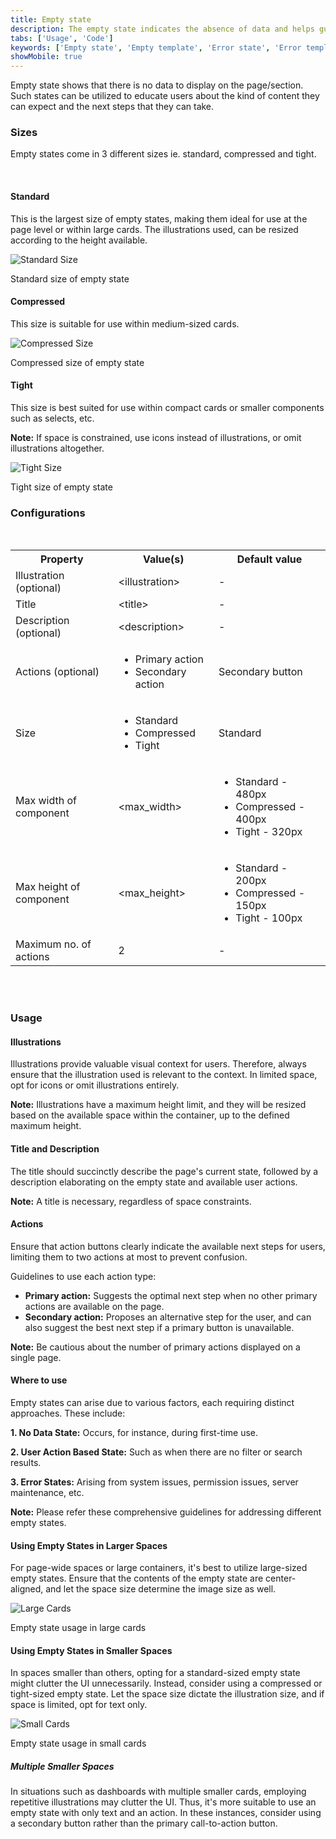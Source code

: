 ```yaml
---
title: Empty state
description: The empty state indicates the absence of data and helps guide users on expected content and next steps.
tabs: ['Usage', 'Code']
keywords: ['Empty state', 'Empty template', 'Error state', 'Error template']
showMobile: true
---
```


Empty state shows that there is no data to display on the page/section. Such states can be utilized to educate users about the kind of content they can expect and the next steps that they can take. 

<Preview name="components-emptystate-all--all" />

### Sizes

Empty states come in 3 different sizes ie. standard, compressed and tight. 

<br/>

#### Standard

This is the largest size of empty states, making them ideal for use at the page level or within large cards. The illustrations used, can be resized according to the height available. 

![Standard Size](./images/StandardSize.png)

<Caption>Standard size of empty state</Caption>

<br/>

#### Compressed

This size is suitable for use within medium-sized cards.

![Compressed Size](./images/CompressedSize.png)

<Caption>Compressed size of empty state</Caption>

<br/>

#### Tight

This size is best suited for use within compact cards or smaller components such as selects, etc.

**Note:** If space is constrained, use icons instead of illustrations, or omit illustrations altogether.

![Tight Size](./images/TightSize.png)

<Caption>Tight size of empty state</Caption>

<br />

### Configurations

<br />

<table style={{width: "100%"}}>
  <tbody>
    <tr>
      <th style={{width:"33%", textAlign: "left"}}>Property</th>
      <th style={{width:"33%", textAlign: "left"}}>Value(s)</th>
      <th style={{width:"33%", textAlign: "left"}}>Default value</th>
    </tr>
    <tr style={{verticalAlign: "top"}}>
      <td>
      Illustration (optional)
      </td>
      <td>
        &#60;illustration&#62;
      </td>
      <td>-</td>
    </tr>
    <tr style={{verticalAlign: "top"}}>
      <td>
        Title
        <br />
      </td>
      <td>&#60;title&#62;</td>
      <td>-</td>
    </tr>
    <tr style={{verticalAlign: "top"}}>
      <td>
        Description (optional)
      </td>
      <td>&#60;description&#62;</td>
      <td>-</td>
    </tr>
    <tr style={{verticalAlign: "top"}}>
      <td>
        Actions (optional)
      </td>
      <td>
      <ul>
        <li>Primary action</li>
        <li>Secondary action</li>
      </ul>
      </td>
      <td>Secondary button</td>
    </tr>
    <tr style={{verticalAlign: "top"}}>
      <td>
        Size
      </td>
      <td>
      <ul>
        <li>Standard</li>
        <li>Compressed</li>
        <li>Tight</li>
      </ul>
      </td>
      <td>Standard</td>
    </tr>
     <tr style={{verticalAlign: "top"}}>
      <td>Max width of component</td>
      <td>&#60;max_width&#62;</td>
      <td>
       <ul>
        <li>Standard - 480px</li>
        <li>Compressed - 400px</li>
        <li>Tight - 320px</li>
      </ul>
      </td>
    </tr>
    <tr style={{verticalAlign: "top"}}>
      <td>Max height of component</td>
      <td>&#60;max_height&#62;</td>
      <td>
       <ul>
        <li>Standard - 200px</li>
        <li>Compressed - 150px</li>
        <li>Tight - 100px</li>
      </ul>
      </td>
    </tr>
    <tr style={{verticalAlign: "top"}}>
      <td>Maximum no. of actions</td>
      <td>2</td>
      <td>-</td>
    </tr>
  </tbody>
</table>
<br />
<br />

### Usage

#### Illustrations

Illustrations provide valuable visual context for users. Therefore, always ensure that the illustration used is relevant to the context. In limited space, opt for icons or omit illustrations entirely.

**Note:** Illustrations have a maximum height limit, and they will be resized based on the available space within the container, up to the defined maximum height.

#### Title and Description

The title should succinctly describe the page's current state, followed by a description elaborating on the empty state and available user actions. 

**Note:** A title is necessary, regardless of space constraints.


#### Actions

Ensure that action buttons clearly indicate the available next steps for users, limiting them to two actions at most to prevent confusion. 

Guidelines to use each action type: 
- **Primary action:** Suggests the optimal next step when no other primary actions are available on the page.
- **Secondary action:** Proposes an alternative step for the user, and can also suggest the best next step if a primary button is unavailable.


**Note:** Be cautious about the number of primary actions displayed on a single page.


#### Where to use

Empty states can arise due to various factors, each requiring distinct approaches. These include:

**1. No Data State:** Occurs, for instance, during first-time use.

**2. User Action Based State:** Such as when there are no filter or search results. 

**3. Error States:** Arising from system issues, permission issues, server maintenance, etc.


**Note:** Please refer these comprehensive guidelines for addressing different empty states.

#### Using Empty States in Larger Spaces

For page-wide spaces or large containers, it's best to utilize large-sized empty states. Ensure that the contents of the empty state are center-aligned, and let the space size determine the image size as well.

![Large Cards](./images/LargeCards.png)

<Caption>Empty state usage in large cards</Caption>

#### Using Empty States in Smaller Spaces

In spaces smaller than others, opting for a standard-sized empty state might clutter the UI unnecessarily. Instead, consider using a compressed or tight-sized empty state. Let the space size dictate the illustration size, and if space is limited, opt for text only.

![Small Cards](./images/SmallCard.png)

<Caption>Empty state usage in small cards</Caption>

##### Multiple Smaller Spaces

In situations such as dashboards with multiple smaller cards, employing repetitive illustrations may clutter the UI. Thus, it's more suitable to use an empty state with only text and an action. In these instances, consider using a secondary button rather than the primary call-to-action button.
